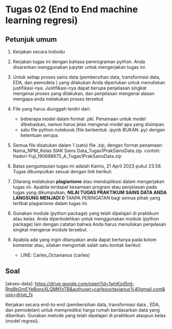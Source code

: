 # Tugas 02 (End to End machine learning regresi)

## Petunjuk umum
1. Kerjakan secara individu

2. Kerjakan tugas ini dengan bahasa pemrograman python. Anda disarankan
menggunakan jupyter untuk mengerjakan tugas ini.

3. Untuk setiap proses sains data (pembersihan data, transformasi data, EDA, dan pemodela ) yang dilakukan Anda diperlukan untuk menuliskan justifikasi-nya. Justifikasi-nya dapat berupa penjelasan singkat mengenai proses yang dilakukan, dan penjelasan mengenai alasan mengapa anda melakukan proses tersebut.

4. File yang harus diunggah terdiri dari:
    * beberapa model dalam format .pkl. Penamaan untuk model dibebaskan, namun harus jelas mengenai model apa yang disimpan.
    * satu file python notebook (file berbentuk .ipynb BUKAN .py) dengan ketentuan serupa.

5. Semua file disatukan dalam 1 (satu) file .zip, dengan format penamaan: Nama_NPM_Kelas SIAK Sains Data_Tugas1PrakSainsData.zip.
contoh: Itadori-Yuji_190688675_A_Tugas1PrakSainsData.zip


6. Batas pengumpulan tugas ini adalah Kamis,  21 April 2023 pukul 23.59. Tugas dikumpulkan sesuai dengan link berikut: 


7. Dilarang melakukan **plagiarisme** atau menduplikasi dalam mengerjakan tugas ini.
Apabila terdapat kesamaan program atau penjelasan pada tugas yang dikumpulkan,
**NILAI TUGAS PRAKTIKUM SAINS DATA ANDA LANGSUNG MENJADI 0** TANPA
PERINGATAN bagi semua pihak yang terlibat plagiarisme dalam tugas ini.

8. Gunakan module (python package) yang telah dipelajari di praktikum atau kelas. Anda diperbolehkan untuk menggunakan module (python package) lain dengan catatan bahwa Anda harus menuliskan penjelasan singkat mengenai module tersebut.

9. Apabila ada yang ingin ditanyakan anda dapat bertanya pada kolom komentar atau, silakan mengontak salah satu kontak berikut:
    * LINE: Carles_Octavianus (carles)


## Soal

\[akses-data\]: [https://drive.google.com/open?id=1whKzd5rd-Rtg8bGmEYeBonsXLQMKfxTB&authuser=carlesoctavianus%40gmail.com&usp=drive_fs](https://drive.google.com/open?id=1whKzd5rd-Rtg8bGmEYeBonsXLQMKfxTB&authuser=carlesoctavianus%40gmail.com&usp=drive_fs)

Kerjakan secara end-to-end (pembersihan data, transformasi data , EDA, dan pemodelan)  untuk memprediksi harga rumah berdasarkan data yang diberikan. Gunakan metode yang telah dipelajari di praktikum ataupun kelas (model regresi).


